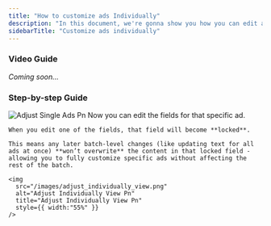 ```yaml
---
title: "How to customize ads Individually"
description: "In this document, we're gonna show you how you can edit ads individually within a batch."
sidebarTitle: "Customize ads individually"
---
```


### Video Guide

_Coming soon..._

### Step-by-step Guide

<Steps>
  <Step title="Go to 'Launch', and click 'Edit Individually'">
    <img
      src="/images/adjust_single_ads(1).png"
      alt="Adjust Single Ads Pn"
      title="Adjust Single Ads Pn"
      style={{ width:"55%" }}
    />
  </Step>
  <Step title="Find the ad(s) you want to adjust individually">
    Now you can edit the fields for that specific ad.

    When you edit one of the fields, that field will become **locked**.

    This means any later batch-level changes (like updating text for all ads at once) **won’t overwrite** the content in that locked field - allowing you to fully customize specific ads without affecting the rest of the batch.

    <img
      src="/images/adjust_individually_view.png"
      alt="Adjust Individually View Pn"
      title="Adjust Individually View Pn"
      style={{ width:"55%" }}
    />
  </Step>
</Steps>